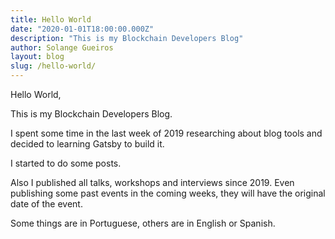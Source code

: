```yaml
---
title: Hello World
date: "2020-01-01T18:00:00.000Z"
description: "This is my Blockchain Developers Blog"
author: Solange Gueiros
layout: blog
slug: /hello-world/
---
```


Hello World, 

This is my Blockchain Developers Blog.

I spent some time in the last week of 2019 researching about blog tools and decided to learning Gatsby to build it.

I started to do some posts.

Also I published all talks, workshops and interviews since 2019.
Even publishing some past events in the coming weeks, they will have the original date of the event.

Some things are in Portuguese, others are in English or Spanish.
